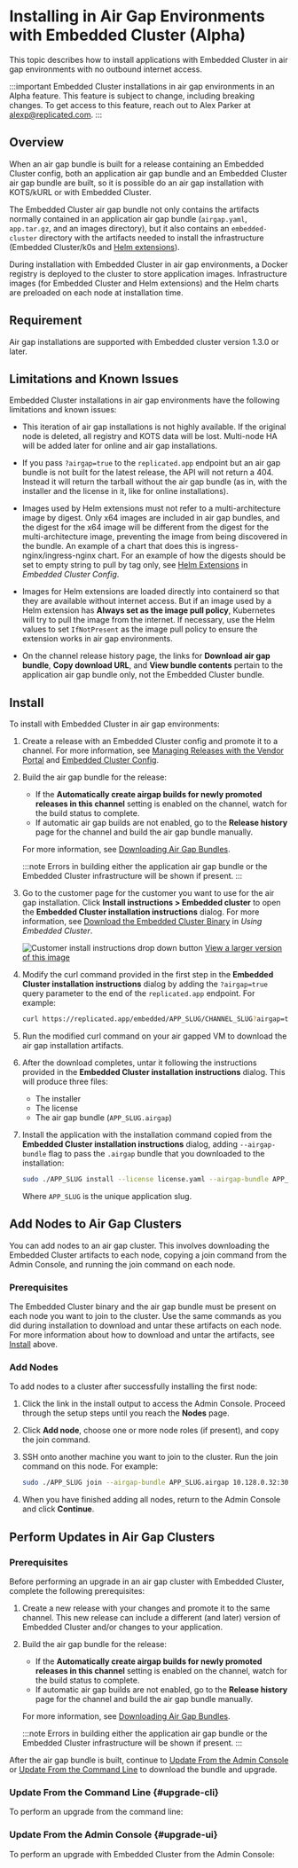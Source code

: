 
# Installing in Air Gap Environments with Embedded Cluster (Alpha)

This topic describes how to install applications with Embedded Cluster in air gap environments with no outbound internet access.

:::important
Embedded Cluster installations in air gap environments in an Alpha feature. This feature is subject to change, including breaking changes. To get access to this feature, reach out to Alex Parker at [alexp@replicated.com](mailto:alexp@replicated.com).
:::

## Overview

When an air gap bundle is built for a release containing an Embedded Cluster config, both an application air gap bundle and an Embedded Cluster air gap bundle are built, so it is possible do an air gap installation with KOTS/kURL or with Embedded Cluster.

The Embedded Cluster air gap bundle not only contains the artifacts normally contained in an application air gap bundle (`airgap.yaml`, `app.tar.gz`, and an images directory), but it also contains an `embedded-cluster` directory with the artifacts needed to install the infrastructure (Embedded Cluster/k0s and [Helm extensions](/reference/embedded-config#helm-extensions)).

During installation with Embedded Cluster in air gap environments, a Docker registry is deployed to the cluster to store application images. Infrastructure images (for Embedded Cluster and Helm extensions) and the Helm charts are preloaded on each node at installation time.

## Requirement

Air gap installations are supported with Embedded cluster version 1.3.0 or later.

## Limitations and Known Issues

Embedded Cluster installations in air gap environments have the following limitations and known issues:

* This iteration of air gap installations is not highly available. If the original node is deleted, all registry and KOTS data will be lost. Multi-node HA will be added later for online and air gap installations.

* If you pass `?airgap=true` to the `replicated.app` endpoint but an air gap bundle is not built for the latest release, the API will not return a 404. Instead it will return the tarball without the air gap bundle (as in, with the installer and the license in it, like for online installations).

* Images used by Helm extensions must not refer to a multi-architecture image by digest. Only x64 images are included in air gap bundles, and the digest for the x64 image will be different from the digest for the multi-architecture image, preventing the image from being discovered in the bundle. An example of a chart that does this is ingress-nginx/ingress-nginx chart. For an example of how the digests should be set to empty string to pull by tag only, see [Helm Extensions](/reference/embedded-config#helm-extensions) in _Embedded Cluster Config_.

* Images for Helm extensions are loaded directly into containerd so that they are available without internet access. But if an image used by a Helm extension has **Always set as the image pull policy**, Kubernetes will try to pull the image from the internet. If necessary, use the Helm values to set `IfNotPresent` as the image pull policy to ensure the extension works in air gap environments.

* On the channel release history page, the links for **Download air gap bundle**, **Copy download URL**, and **View bundle contents** pertain to the application air gap bundle only, not the Embedded Cluster bundle.

## Install

To install with Embedded Cluster in air gap environments:

1. Create a release with an Embedded Cluster config and promote it to a channel. For more information, see [Managing Releases with the Vendor Portal](/vendor/releases-creating-releases) and [Embedded Cluster Config](/reference/embedded-config).

1. Build the air gap bundle for the release:
     * If the **Automatically create airgap builds for newly promoted releases in this channel** setting is enabled on the channel, watch for the build status to complete.
     * If automatic air gap builds are not enabled, go to the **Release history** page for the channel and build the air gap bundle manually.
     
     For more information, see [Downloading Air Gap Bundles](/vendor/releases-download-airgap-bundles#air-gap-bundle).
     
    :::note
    Errors in building either the application air gap bundle or the Embedded Cluster infrastructure will be shown if present.
    :::

1. Go to the customer page for the customer you want to use for the air gap installation. Click **Install instructions > Embedded cluster** to open the **Embedded Cluster installation instructions** dialog. For more information, see [Download the Embedded Cluster Binary](/vendor/embedded-overview#using-the-replicated-app-service) in _Using Embedded Cluster_.
    
     ![Customer install instructions drop down button](/images/customer-install-instructions-dropdown.png)
     [View a larger version of this image](/images/customer-install-instructions-dropdown.png)

1. Modify the curl command provided in the first step in the **Embedded Cluster installation instructions** dialog by adding the `?airgap=true` query parameter to the end of the `replicated.app` endpoint. For example:

    ```bash
    curl https://replicated.app/embedded/APP_SLUG/CHANNEL_SLUG?airgap=true -H "Authorization: LICENSE_ID" -o 	APP_SLUG-CHANNEL_SLUG.tgz
    ```

1. Run the modified curl command on your air gapped VM to download the air gap installation artifacts.

1. After the download completes, untar it following the instructions provided in the **Embedded Cluster installation instructions** dialog. This will produce three files:
    * The installer
    * The license
    * The air gap bundle (`APP_SLUG.airgap`)

1. Install the application with the installation command copied from the **Embedded Cluster installation instructions** dialog, adding `--airgap-bundle` flag to pass the `.airgap` bundle that you downloaded to the installation:

    ```bash
    sudo ./APP_SLUG install --license license.yaml --airgap-bundle APP_SLUG.airgap
    ```
    Where `APP_SLUG` is the unique application slug.

## Add Nodes to Air Gap Clusters

You can add nodes to an air gap cluster. This involves downloading the Embedded Cluster artifacts to each node, copying a join command from the Admin Console, and running the join command on each node.

### Prerequisites

The Embedded Cluster binary and the air gap bundle must be present on each node you want to join to the cluster. Use the same commands as you did during installation to download and untar these artifacts on each node. For more information about how to download and untar the artifacts, see [Install](#install) above.

### Add Nodes

To add nodes to a cluster after successfully installing the first node:

1. Click the link in the install output to access the Admin Console. Proceed through the setup steps until you reach the **Nodes** page.

1. Click **Add node**, choose one or more node roles (if present), and copy the join command.

1. SSH onto another machine you want to join to the cluster. Run the join command on this node. For example:

    ```bash
    sudo ./APP_SLUG join --airgap-bundle APP_SLUG.airgap 10.128.0.32:30000 TxXboDstBAamXaPdleSK7Lid
    ```

1. When you have finished adding all nodes, return to the Admin Console and click **Continue**.

## Perform Updates in Air Gap Clusters

<DoNotDowngrade/>

<UpdateAirGapOverview/>

### Prerequisites

Before performing an upgrade in an air gap cluster with Embedded Cluster, complete the following prerequisites:

1. Create a new release with your changes and promote it to the same channel. This new release can include a different (and later) version of Embedded Cluster and/or changes to your application.

1. Build the air gap bundle for the release:
     * If the **Automatically create airgap builds for newly promoted releases in this channel** setting is enabled on the channel, watch for the build status to complete.
     * If automatic air gap builds are not enabled, go to the **Release history** page for the channel and build the air gap bundle manually.
     
     For more information, see [Downloading Air Gap Bundles](/vendor/releases-download-airgap-bundles#air-gap-bundle).
     
    :::note
    Errors in building either the application air gap bundle or the Embedded Cluster infrastructure will be shown if present.
    :::

After the air gap bundle is built, continue to [Update From the Admin Console](#upgrade-ui) or [Update From the Command Line](#upgrade-cli) to download the bundle and upgrade.    

### Update From the Command Line {#upgrade-cli}

To perform an upgrade from the command line:

<UpdateAirGapCli/>

### Update From the Admin Console {#upgrade-ui}

To perform an upgrade with Embedded Cluster from the Admin Console:

<UpdateAirGapAdm/>